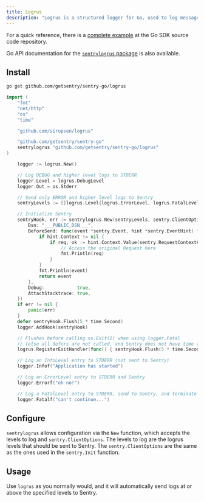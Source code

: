 ```yaml
---
title: Logrus
description: "Logrus is a structured logger for Go, used to log messages in different formats and levels. This guide demonstrates how to integrate Logrus with Sentry to capture and send logs to Sentry."
---
```


For a quick reference, there is a [complete example](https://github.com/getsentry/sentry-go/tree/master/_examples/logrus) at the Go SDK source code repository.

Go API documentation for the [`sentrylogrus` package](https://pkg.go.dev/github.com/getsentry/sentry-go/logrus) is also available.

## Install

```bash
go get github.com/getsentry/sentry-go/logrus
```

<Break />

<SignInNote />

```go
import (
	"fmt"
	"net/http"
	"os"
	"time"

	"github.com/sirupsen/logrus"

	"github.com/getsentry/sentry-go"
	sentrylogrus "github.com/getsentry/sentry-go/logrus"
)

    logger := logrus.New()

	// Log DEBUG and higher level logs to STDERR
	logger.Level = logrus.DebugLevel
	logger.Out = os.Stderr

	// Send only ERROR and higher level logs to Sentry
	sentryLevels := []logrus.Level{logrus.ErrorLevel, logrus.FatalLevel, logrus.PanicLevel}

	// Initialize Sentry
	sentryHook, err := sentrylogrus.New(sentryLevels, sentry.ClientOptions{
		Dsn: "___PUBLIC_DSN___",
		BeforeSend: func(event *sentry.Event, hint *sentry.EventHint) *sentry.Event {
			if hint.Context != nil {
				if req, ok := hint.Context.Value(sentry.RequestContextKey).(*http.Request); ok {
					// Access the original Request here
					fmt.Println(req)
				}
			}
			fmt.Println(event)
			return event
		},
		Debug:            true,
		AttachStacktrace: true,
	})
	if err != nil {
		panic(err)
	}
	defer sentryHook.Flush(5 * time.Second)
	logger.AddHook(sentryHook)

	// Flushes before calling os.Exit(1) when using logger.Fatal
	// (else all defers are not called, and Sentry does not have time to send the event)
	logrus.RegisterExitHandler(func() { sentryHook.Flush(5 * time.Second) })

	// Log an InfoLevel entry to STDERR (not sent to Sentry)
	logger.Infof("Application has started")

	// Log an ErrorLevel entry to STDERR and Sentry
	logger.Errorf("oh no!")

	// Log a FatalLevel entry to STDERR, send to Sentry, and terminate the application
	logger.Fatalf("can't continue...")

```

## Configure

`sentrylogrus` allows configuration via the `New` function, which accepts the levels to log and `sentry.ClientOptions`. The levels to log are the logrus levels that should be sent to Sentry. The `sentry.ClientOptions` are the same as the ones used in the `sentry.Init` function.

## Usage

Use `logrus` as you normally would, and it will automatically send logs at or above the specified levels to Sentry.
